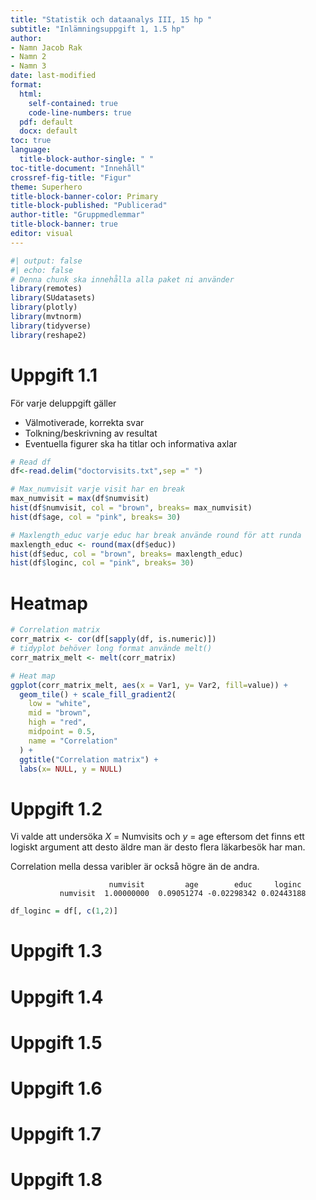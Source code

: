 ```yaml
---
title: "Statistik och dataanalys III, 15 hp "
subtitle: "Inlämningsuppgift 1, 1.5 hp"
author: 
- Namn Jacob Rak
- Namn 2
- Namn 3
date: last-modified
format: 
  html:
    self-contained: true
    code-line-numbers: true
  pdf: default  
  docx: default
toc: true
language: 
  title-block-author-single: " "
toc-title-document: "Innehåll"
crossref-fig-title: "Figur"
theme: Superhero
title-block-banner-color: Primary
title-block-published: "Publicerad"
author-title: "Gruppmedlemmar"
title-block-banner: true
editor: visual
---
```


```r
#| output: false
#| echo: false
# Denna chunk ska innehålla alla paket ni använder
library(remotes)
library(SUdatasets)
library(plotly)
library(mvtnorm)
library(tidyverse)
library(reshape2)
```

# Uppgift 1.1

För varje deluppgift gäller

-   Välmotiverade, korrekta svar
-   Tolkning/beskrivning av resultat
-   Eventuella figurer ska ha titlar och informativa axlar

```r
# Read df
df<-read.delim("doctorvisits.txt",sep =" ")
```

```r
# Max_numvisit varje visit har en break
max_numvisit = max(df$numvisit)
hist(df$numvisit, col = "brown", breaks= max_numvisit)
hist(df$age, col = "pink", breaks= 30)

# Maxlength_educ varje educ har break använde round för att runda
maxlength_educ <- round(max(df$educ))
hist(df$educ, col = "brown", breaks= maxlength_educ)
hist(df$loginc, col = "pink", breaks= 30)
```

# Heatmap

```r
# Correlation matrix
corr_matrix <- cor(df[sapply(df, is.numeric)])
# tidyplot behöver long format använde melt()
corr_matrix_melt <- melt(corr_matrix)

# Heat map
ggplot(corr_matrix_melt, aes(x = Var1, y= Var2, fill=value)) + 
  geom_tile() + scale_fill_gradient2(
    low = "white",      
    mid = "brown",      
    high = "red",      
    midpoint = 0.5,       
    name = "Correlation"
  ) +
  ggtitle("Correlation matrix") +
  labs(x= NULL, y = NULL)
```

# Uppgift 1.2

Vi valde att undersöka $X$ = Numvisits och $y$ = age eftersom det finns ett logiskt argument att desto äldre man är desto flera läkarbesök har man.

Correlation mella dessa varibler är också högre än de andra.

```         
                      numvisit         age        educ     loginc 
           numvisit  1.00000000  0.09051274 -0.02298342 0.02443188
```

```r

df_loginc = df[, c(1,2)]
```

# Uppgift 1.3

# Uppgift 1.4

# Uppgift 1.5

# Uppgift 1.6

# Uppgift 1.7

# Uppgift 1.8
